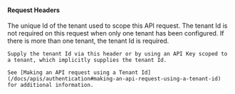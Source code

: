 
#### Request Headers

<APIBlock>
  <APIField name="X-FusionAuth-TenantId" type="String" optional>
    The unique Id of the tenant used to scope this API request.
    The tenant Id is not required on this request when only one tenant has been configured.
    If there is more than one tenant, the tenant Id is required.

    Supply the tenant Id via this header or by using an API Key scoped to a tenant, which implicitly supplies the tenant Id.

    See [Making an API request using a Tenant Id](/docs/apis/authentication#making-an-api-request-using-a-tenant-id) for additional information.
  </APIField>
</APIBlock>

